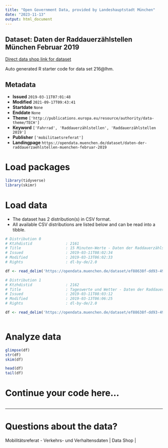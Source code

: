 ```yaml
---
title: "Open Government Data, provided by Landeshauptstadt München"
date: "2023-11-13"
output: html_document
---
```


## Dataset: Daten der Raddauerzählstellen München Februar 2019

[Direct data shop link for dataset](https://opendata.muenchen.de/dataset/daten-der-raddauerzaehlstellen-muenchen-februar-2019)

Auto generated R starter code for data set 216@lhm.

## Metadata

- **Issued** `2019-03-11T07:01:48`
- **Modified** `2021-09-17T09:43:41`
- **Startdate** `None`
- **Enddate** `None`
- **Theme** `['http://publications.europa.eu/resource/authority/data-theme/TECH']`
- **Keyword** `['Fahrrad', 'Raddauerzählstellen', 'Raddauerzählstellen 2019']`
- **Publisher** `['mobilitaetsreferat']`
- **Landingpage** `https://opendata.muenchen.de/dataset/daten-der-raddauerzaehlstellen-muenchen-februar-2019`


# Load packages

```r

library(tidyverse)
library(skimr)

```

# Load data

-   The dataset has 2 distribution(s) in CSV format.
-   All available CSV distributions are listed below and can be read into a tibble.

```r

# Distribution 0
# Ktzhdistid               : 2161
# Title                    : 15 Minuten-Werte - Daten der Raddauerzählstellen München Februar 2019
# Issued                   : 2019-03-11T08:02:34
# Modified                 : 2019-03-13T06:02:33
# Rights                   : dl-by-de/2.0

df <- read_delim('https://opendata.muenchen.de/dataset/ef88638f-dd93-49a4-8c14-df237fe2c43d/resource/b1b09617-e613-4bcf-809d-6ac92fcd0d1b/download/rad20190215min.csv')

# Distribution 1
# Ktzhdistid               : 2162
# Title                    : Tageswerte und Wetter - Daten der Raddauerzählstellen München Februar 2019
# Issued                   : 2019-03-11T08:03:12
# Modified                 : 2019-03-13T06:06:25
# Rights                   : dl-by-de/2.0

df <- read_delim('https://opendata.muenchen.de/dataset/ef88638f-dd93-49a4-8c14-df237fe2c43d/resource/e454af57-76ca-4e59-960c-ce2490b030d6/download/rad201902tage.csv')



```

# Analyze data

```r

glimpse(df)
str(df)
skim(df)

head(df)
tail(df)

```

# Continue your code here...

```r

```

------------------------------------------------------------------------

# Questions about the data?

Mobilitätsreferat - Verkehrs- und Verhaltensdaten | Data Shop | 

